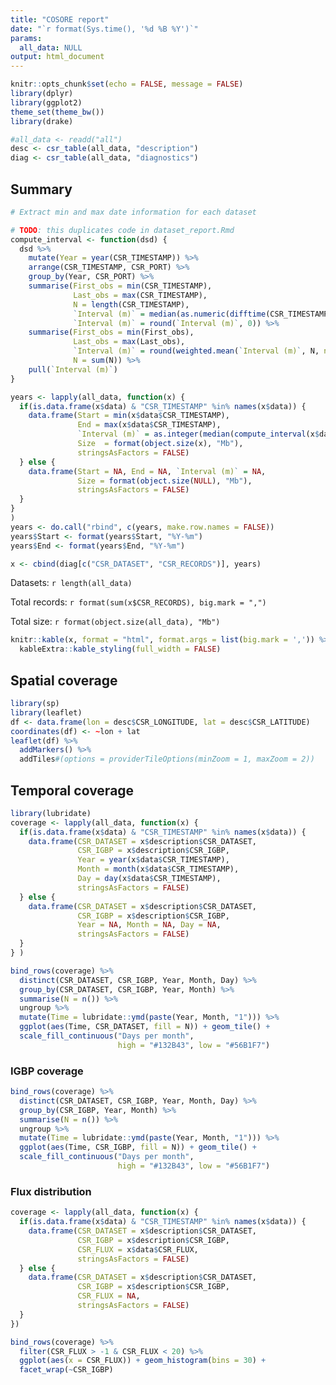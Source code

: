 ```yaml
---
title: "COSORE report"
date: "`r format(Sys.time(), '%d %B %Y')`"
params:
  all_data: NULL
output: html_document
---
```


```r
knitr::opts_chunk$set(echo = FALSE, message = FALSE)
library(dplyr)
library(ggplot2)
theme_set(theme_bw())
library(drake)

#all_data <- readd("all")
desc <- csr_table(all_data, "description")
diag <- csr_table(all_data, "diagnostics")
```

## Summary

```r
# Extract min and max date information for each dataset

# TODO: this duplicates code in dataset_report.Rmd
compute_interval <- function(dsd) {
  dsd %>% 
    mutate(Year = year(CSR_TIMESTAMP)) %>% 
    arrange(CSR_TIMESTAMP, CSR_PORT) %>% 
    group_by(Year, CSR_PORT) %>% 
    summarise(First_obs = min(CSR_TIMESTAMP),
              Last_obs = max(CSR_TIMESTAMP),
              N = length(CSR_TIMESTAMP),
              `Interval (m)` = median(as.numeric(difftime(CSR_TIMESTAMP, lag(CSR_TIMESTAMP), units = "mins")), na.rm = TRUE),
              `Interval (m)` = round(`Interval (m)`, 0)) %>% 
    summarise(First_obs = min(First_obs),
              Last_obs = max(Last_obs),
              `Interval (m)` = round(weighted.mean(`Interval (m)`, N, na.rm = TRUE), 0),
              N = sum(N)) %>% 
    pull(`Interval (m)`)
}

years <- lapply(all_data, function(x) {
  if(is.data.frame(x$data) & "CSR_TIMESTAMP" %in% names(x$data)) {
    data.frame(Start = min(x$data$CSR_TIMESTAMP),
               End = max(x$data$CSR_TIMESTAMP),
               `Interval (m)` = as.integer(median(compute_interval(x$data), na.rm = TRUE)),
               Size  = format(object.size(x), "Mb"),
               stringsAsFactors = FALSE)
  } else {
    data.frame(Start = NA, End = NA, `Interval (m)` = NA,
               Size = format(object.size(NULL), "Mb"), 
               stringsAsFactors = FALSE)    
  }
}
)
years <- do.call("rbind", c(years, make.row.names = FALSE))
years$Start <- format(years$Start, "%Y-%m")
years$End <- format(years$End, "%Y-%m")

x <- cbind(diag[c("CSR_DATASET", "CSR_RECORDS")], years)
```

Datasets: `r length(all_data)`

Total records: `r format(sum(x$CSR_RECORDS), big.mark = ",")`

Total size: `r format(object.size(all_data), "Mb")`

```r
knitr::kable(x, format = "html", format.args = list(big.mark = ',')) %>% 
  kableExtra::kable_styling(full_width = FALSE)
```

## Spatial coverage

```r
library(sp)
library(leaflet)
df <- data.frame(lon = desc$CSR_LONGITUDE, lat = desc$CSR_LATITUDE)
coordinates(df) <- ~lon + lat
leaflet(df) %>% 
  addMarkers() %>% 
  addTiles#(options = providerTileOptions(minZoom = 1, maxZoom = 2))
```

## Temporal coverage

```r
library(lubridate)
coverage <- lapply(all_data, function(x) {
  if(is.data.frame(x$data) & "CSR_TIMESTAMP" %in% names(x$data)) {
    data.frame(CSR_DATASET = x$description$CSR_DATASET,
               CSR_IGBP = x$description$CSR_IGBP,
               Year = year(x$data$CSR_TIMESTAMP), 
               Month = month(x$data$CSR_TIMESTAMP),
               Day = day(x$data$CSR_TIMESTAMP),
               stringsAsFactors = FALSE)
  } else {
    data.frame(CSR_DATASET = x$description$CSR_DATASET,
               CSR_IGBP = x$description$CSR_IGBP,
               Year = NA, Month = NA, Day = NA,
               stringsAsFactors = FALSE)
  }
} )

bind_rows(coverage) %>% 
  distinct(CSR_DATASET, CSR_IGBP, Year, Month, Day) %>% 
  group_by(CSR_DATASET, CSR_IGBP, Year, Month) %>% 
  summarise(N = n()) %>% 
  ungroup %>% 
  mutate(Time = lubridate::ymd(paste(Year, Month, "1"))) %>% 
  ggplot(aes(Time, CSR_DATASET, fill = N)) + geom_tile() +
  scale_fill_continuous("Days per month",
                        high = "#132B43", low = "#56B1F7")
```

### IGBP coverage

```r
bind_rows(coverage) %>% 
  distinct(CSR_DATASET, CSR_IGBP, Year, Month, Day) %>% 
  group_by(CSR_IGBP, Year, Month) %>% 
  summarise(N = n()) %>% 
  ungroup %>% 
  mutate(Time = lubridate::ymd(paste(Year, Month, "1"))) %>% 
  ggplot(aes(Time, CSR_IGBP, fill = N)) + geom_tile() +
  scale_fill_continuous("Days per month",
                        high = "#132B43", low = "#56B1F7")
```

### Flux distribution

```r
coverage <- lapply(all_data, function(x) {
  if(is.data.frame(x$data) & "CSR_TIMESTAMP" %in% names(x$data)) {
    data.frame(CSR_DATASET = x$description$CSR_DATASET,
               CSR_IGBP = x$description$CSR_IGBP,
               CSR_FLUX = x$data$CSR_FLUX,
               stringsAsFactors = FALSE)
  } else {
    data.frame(CSR_DATASET = x$description$CSR_DATASET,
               CSR_IGBP = x$description$CSR_IGBP,
               CSR_FLUX = NA,
               stringsAsFactors = FALSE)
  }
})

bind_rows(coverage) %>% 
  filter(CSR_FLUX > -1 & CSR_FLUX < 20) %>% 
  ggplot(aes(x = CSR_FLUX)) + geom_histogram(bins = 30) +
  facet_wrap(~CSR_IGBP) 

```

